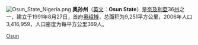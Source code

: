 [[File:Osun_State_Nigeria.png|thumb]]
'''奥孙州'''（[[英文|英文]]：'''Osun State'''）是[[奈及利亞|奈及利亞]]36[[州|州]]之一，建立于1991年8月27日，首府[[奥绍博|奥绍博]]，总面积为9,251平方公里，2006年人口3,416,959，人口密度为每平方公里369人。

{{Nigeria-geo-stub}}
{{尼日利亚州}}
[[Category:尼日利亚行政区划|Osun]]